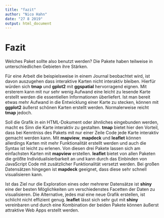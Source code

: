 ```yaml
---
title: "fazit"
author: "Nico Hahn"
date: "27 8 2019"
output: html_document
---
```


# Fazit
Welches Paket sollte also benutzt werden? Die Pakete haben teilweise in unterschiedlichen Gebieten ihre Stärken.

Für eine Arbeit die beispielsweise in einem Journal beobachtet wird, ist davon auszugehen dass interaktive Karten nicht interaktiv bleiben. Hierfür würden sich **tmap** und **gplot2** mit **ggspatial** hervorragend eignen. Mit ersterem kann mit nur sehr wenig Aufwand eine leicht zu lesende Karte erstellt werden die essentiellen Informationen überliefert. Ist man bereit etwas mehr Aufwand in die Entwicklung einer Karte zu stecken, können mit **ggplot2** äußerst schönen Karten erstellt werden. Normalerweise reicht **tmap** jedoch.

Soll die Grafik in ein HTML-Dokument oder ähnliches eingebunden werden, macht es Sinn die Karte interaktiv zu gestalten. **tmap** bietet hier den Vorteil, dass bei Kenntniss des Pakets mit nur einer Zeile Code jede Karte interaktiv gemacht werden kann. Mit **mapview**, **mapdeck** und **leaflet** können allerdings Karten mit mehr Funktionalität erstellt werden und auch die Syntax ist leicht zu erlenen. Von diesen drei Pakete lassen sich am einfachsten Karten mit **mapview** erstellen. **leaflet** bietet von allen Paketen die größte Individualisierbarkeit an und kann durch das Einbinden von JavaScript Code mit zusätzlicher Funktionalität versetzt werden. Bei großen Datensätzen hingegen ist **mapdeck** geeignet, dass diese sehr schnell visualisieren kann.

Ist das Ziel nur die Exploration eines oder mehrerer Datensätze ist **shiny** eine der besten Möglichkeiten um verschiedenstes Facetten der Daten zu visualisieren. Die Alternative, jedes mal eine neue Grafik erstellen, ist schlicht nicht effizient genug. **leaflet** lässt sich sehr gut mit **shiny** vereinbaren und durch eine Kombination der beiden Pakete können äußerst attraktive Web Apps erstellt werden.